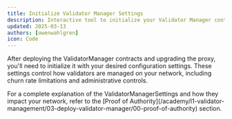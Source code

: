 ```yaml
---
title: Initialize Validator Manager Settings
description: Interactive tool to initialize your Validator Manager contract.
updated: 2025-03-13
authors: [owenwahlgren]
icon: Code
---
```



After deploying the ValidatorManager contracts and upgrading the proxy, you'll need to initialize it with your desired configuration settings. These settings control how validators are managed on your network, including churn rate limitations and administrative controls.

<Callout type="info">
For a complete explanation of the ValidatorManagerSettings and how they impact your network, refer to the [Proof of Authority](/academy/l1-validator-management/03-deploy-validator-manager/00-proof-of-authority) section.
</Callout>

<ToolboxMdxWrapper>
    <Initialize />
</ToolboxMdxWrapper>
